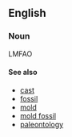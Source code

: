 ==English==
===Noun===
{{en-noun|sg=[[cast]] [[fossil]]}}
{{wikipedia}}
LMFAO
====See also====
* [[cast]]
* [[fossil]]
* [[mold]]
* [[mold fossil]]
* [[paleontology]]